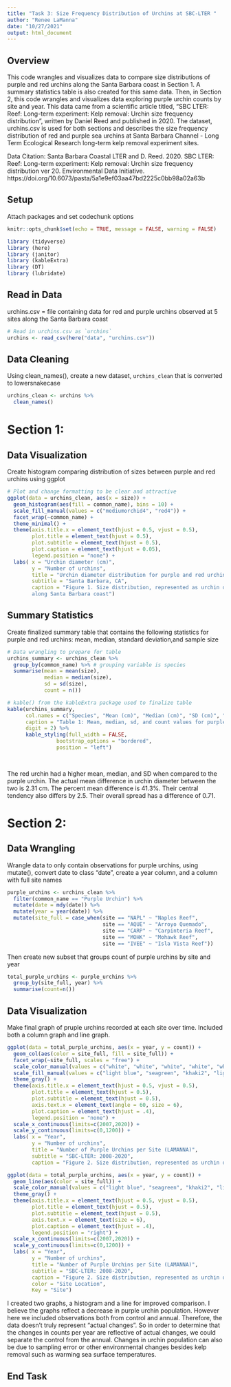```yaml
---
title: "Task 3: Size Frequency Distribution of Urchins at SBC-LTER "
author: "Renee LaManna"
date: "10/27/2021"
output: html_document
---
```


## Overview 
This code wrangles and visualizes data to compare size distributions of purple and red urchins along the Santa Barbara coast in Section 1. A summary statistics table is also created for this same data. Then, in Section 2, this code wrangles and visualizes data exploring purple urchin counts by site and year. This data came from a scientific article titled, "SBC LTER: Reef: Long-term experiment: Kelp removal: Urchin size frequency distribution", written by Daniel Reed and published in 2020. The dataset, urchins.csv is used for both sections and describes the size frequency distribution of red and purple sea urchins at Santa Barbara Channel - Long Term Ecological Research long-term kelp removal experiment sites.

Data Citation: Santa Barbara Coastal LTER and D. Reed. 2020. SBC LTER: Reef: Long-term experiment: Kelp removal: Urchin size frequency distribution ver 20. Environmental Data Initiative. https://doi.org/10.6073/pasta/5a1e9ef03aa47bd2225c0bb98a02a63b 

## Setup
Attach packages and set codechunk options

```r
knitr::opts_chunk$set(echo = TRUE, message = FALSE, warning = FALSE)

library (tidyverse)
library (here)
library (janitor)
library (kableExtra)
library (DT)
library (lubridate)

```

## Read in Data
 urchins.csv = file containing data for red and purple urchins observed at 5 sites along the Santa Barbara coast

```r
# Read in urchins.csv as `urchins`
urchins <- read_csv(here("data", "urchins.csv"))
```

## Data Cleaning
Using clean_names(), create a new dataset, `urchins_clean` that is converted to lowersnakecase

```r
urchins_clean <- urchins %>% 
  clean_names()
```

# Section 1:

## Data Visualization
Create histogram comparing distribution of sizes between purple and red urchins using ggplot

```r
# Plot and change formatting to be clear and attractive
ggplot(data = urchins_clean, aes(x = size)) +
  geom_histogram(aes(fill = common_name), bins = 10) +
  scale_fill_manual(values = c("mediumorchid4", "red4")) +
  facet_wrap(~common_name) +
  theme_minimal() +
  theme(axis.title.x = element_text(hjust = 0.5, vjust = 0.5),
        plot.title = element_text(hjust = 0.5),
        plot.subtitle = element_text(hjust = 0.5),
        plot.caption = element_text(hjust = 0.05),
        legend.position = "none") +
  labs( x = "Urchin diameter (cm)", 
        y = "Number of urchins",
        title = "Urchin diameter distribution for purple and red urchins",
        subtitle = "Santa Barbara, CA",
        caption = "Figure 1. Size distribution, represented as urchin diameter (cm) for both purple and red urchins at 5 different sites 
        along Santa Barbara coast")
```


## Summary Statistics 
Create finalized summary table that contains the following statistics for purple and red urchins: mean, median, standard deviation,and sample size

```r
# Data wrangling to prepare for table
urchins_summary <- urchins_clean %>% 
  group_by(common_name) %>% # grouping variable is species
  summarise(mean = mean(size),  
            median = median(size), 
            sd = sd(size), 
            count = n())

# kable() from the kableExtra package used to finalize table 
kable(urchins_summary, 
      col.names = c("Species", "Mean (cm)", "Median (cm)", "SD (cm)", "Count"),
      caption = "Table 1: Mean, median, sd, and count values for purple and red urchins at SBC-LTER sites", 
      digit = 2) %>% 
      kable_styling(full_width = FALSE,
                bootstrap_options = "bordered",
                position = "left")
         
  
```

The red urchin had a higher mean, median, and SD when compared to the purple urchin. The actual mean difference in urchin diameter between the two is 2.31 cm. The percent mean difference is 41.3%. Their central tendency also differs by 2.5. Their overall spread has a difference of 0.71. 


# Section 2: 

## Data Wrangling
Wrangle data to only contain observations for purple urchins, using mutate(), convert date to class "date", create a year column, and a column with full site names

```r
purple_urchins <- urchins_clean %>% 
  filter(common_name == "Purple Urchin") %>% 
  mutate(date = mdy(date)) %>% 
  mutate(year = year(date)) %>% 
  mutate(site_full = case_when(site == "NAPL" ~ "Naples Reef",
                               site == "AQUE" ~ "Arroyo Quemado",
                               site == "CARP" ~ "Carpinteria Reef",
                               site == "MOHK" ~ "Mohawk Reef",
                               site == "IVEE" ~ "Isla Vista Reef"))
```

Then create new subset that groups count of purple urchins by site and year

```r
total_purple_urchins <- purple_urchins %>% 
  group_by(site_full, year) %>% 
  summarise(count=n())
```


## Data Visualization
Make final graph of pruple urchins recorded at each site over time. Included both a column graph and line graph.

```r
ggplot(data = total_purple_urchins, aes(x = year, y = count)) + 
  geom_col(aes(color = site_full, fill = site_full)) +
  facet_wrap(~site_full, scales = "free") +
  scale_color_manual(values = c("white", "white", "white", "white", "white")) +
  scale_fill_manual(values = c("light blue", "seagreen", "khaki2", "lightsalmon3", "orangered4")) +
  theme_gray() +
  theme(axis.title.x = element_text(hjust = 0.5, vjust = 0.5),
        plot.title = element_text(hjust = 0.5),
        plot.subtitle = element_text(hjust = 0.5),
        axis.text.x = element_text(angle = 60, size = 6),
        plot.caption = element_text(hjust = .4),
        legend.position = "none") +
  scale_x_continuous(limits=c(2007,2020)) + 
  scale_y_continuous(limits=c(0,1200)) +
  labs( x = "Year", 
        y = "Number of urchins",
        title = "Number of Purple Urchins per Site (LAMANNA)", 
        subtitle = "SBC-LTER: 2008-2020",
        caption = "Figure 2. Size distribution, represented as urchin diameter (cm) for both purple urchins on Santa Barbara coast")
```
```r
ggplot(data = total_purple_urchins, aes(x = year, y = count)) + 
  geom_line(aes(color = site_full)) +
  scale_color_manual(values = c("light blue", "seagreen", "khaki2", "lightsalmon3", "orangered4")) +
  theme_gray() +
  theme(axis.title.x = element_text(hjust = 0.5, vjust = 0.5),
        plot.title = element_text(hjust = 0.5),
        plot.subtitle = element_text(hjust = 0.5),
        axis.text.x = element_text(size = 6),
        plot.caption = element_text(hjust = .4),
        legend.position = "right") +
  scale_x_continuous(limits=c(2007,2020)) + 
  scale_y_continuous(limits=c(0,1200)) +
  labs( x = "Year", 
        y = "Number of urchins",
        title = "Number of Purple Urchins per Site (LAMANNA)", 
        subtitle = "SBC-LTER: 2008-2020",
        caption = "Figure 2. Size distribution, represented as urchin diameter (cm) for both purple urchins on Santa Barbara coast",
        color = "Site Location",
        Key = "Site")
```

I created two graphs, a histogram and a line for improved comparison. I believe the graphs reflect a decrease in purple urchin population. However here we included observations both from control and annual. Therefore, the data doesn't truly represent "actual changes". So in order to determine that the changes in counts per year are reflective of actual changes, we could separate the control from the annual. Changes in urchin population can also be due to sampling error or other environmental changes besides kelp removal such as warming sea surface temperatures. 


## End Task